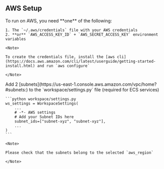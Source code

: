 ## AWS Setup

<Steps>
  <Step title="Update Credentials">
    To run on AWS, you need **one** of the following:

    1. The `~/.aws/credentials` file with your AWS credentials
    2. **or** `AWS_ACCESS_KEY_ID` + `AWS_SECRET_ACCESS_KEY` environment variables

    <Note>

    To create the credentials file, install the [aws cli](https://docs.aws.amazon.com/cli/latest/userguide/getting-started-install.html) and run `aws configure`

    </Note>

  </Step>
  <Step title="Update region and subnets">
    Add 2 [subnets](https://us-east-1.console.aws.amazon.com/vpc/home?#subnets:) to the `workspace/settings.py` file (required for ECS services)

    ```python workspace/settings.py
    ws_settings = WorkspaceSettings(
        ...
        # -*- AWS settings
        # Add your Subnet IDs here
        subnet_ids=["subnet-xyz", "subnet-xyz"],
        ...
    )
    ```

    <Note>

    Please check that the subnets belong to the selected `aws_region`

    </Note>

  </Step>
</Steps>
